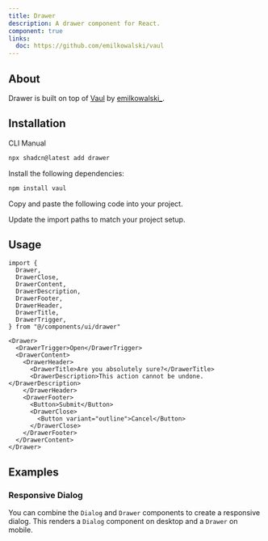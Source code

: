 ```yaml
---
title: Drawer
description: A drawer component for React.
component: true
links:
  doc: https://github.com/emilkowalski/vaul
---
```


<ComponentPreview name="drawer-demo" description="A drawer component." />

## About

Drawer is built on top of [Vaul](https://github.com/emilkowalski/vaul) by [emilkowalski\_](https://twitter.com/emilkowalski_).

## Installation

<CodeTabs>

<TabsList>
  <TabsTrigger value="cli">CLI</TabsTrigger>
  <TabsTrigger value="manual">Manual</TabsTrigger>
</TabsList>
<TabsContent value="cli">

```bash
npx shadcn@latest add drawer
```

</TabsContent>

<TabsContent value="manual">

<Steps>

<Step>Install the following dependencies:</Step>

```bash
npm install vaul
```

<Step>Copy and paste the following code into your project.</Step>

<ComponentSource name="drawer" />

<Step>Update the import paths to match your project setup.</Step>

</Steps>

</TabsContent>

</CodeTabs>

## Usage

```tsx showLineNumbers
import {
  Drawer,
  DrawerClose,
  DrawerContent,
  DrawerDescription,
  DrawerFooter,
  DrawerHeader,
  DrawerTitle,
  DrawerTrigger,
} from "@/components/ui/drawer"
```

```tsx showLineNumbers
<Drawer>
  <DrawerTrigger>Open</DrawerTrigger>
  <DrawerContent>
    <DrawerHeader>
      <DrawerTitle>Are you absolutely sure?</DrawerTitle>
      <DrawerDescription>This action cannot be undone.</DrawerDescription>
    </DrawerHeader>
    <DrawerFooter>
      <Button>Submit</Button>
      <DrawerClose>
        <Button variant="outline">Cancel</Button>
      </DrawerClose>
    </DrawerFooter>
  </DrawerContent>
</Drawer>
```

## Examples

### Responsive Dialog

You can combine the `Dialog` and `Drawer` components to create a responsive dialog. This renders a `Dialog` component on desktop and a `Drawer` on mobile.

<ComponentPreview name="drawer-dialog" />
